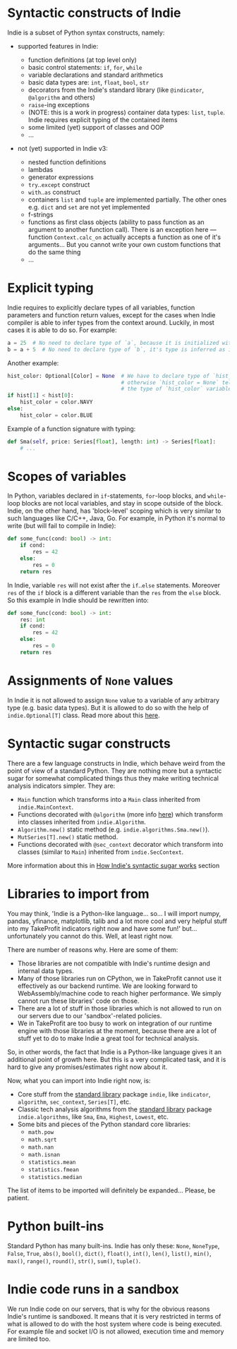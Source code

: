 # Syntactic constructs of Indie

Indie is a subset of Python syntax constructs, namely:

- supported features in Indie:

  - function definitions (at top level only)
  - basic control statements: `if`, `for`, `while`
  - variable declarations and standard arithmetics
  - basic data types are: `int`, `float`, `bool`, `str`
  - decorators from the Indie's standard library (like `@indicator`, `@algorithm` and others)
  - `raise`-ing exceptions
  - (NOTE: this is a work in progress) container data types: `list`, `tuple`. Indie requires explicit typing of
    the contained items
  - some limited (yet) support of classes and OOP
  - ...

- not (yet) supported in Indie v3:
  - nested function definitions
  - lambdas
  - generator expressions
  - `try`..`except` construct
  - `with`..`as` construct
  - containers `list` and `tuple` are implemented partially. The other ones e.g. `dict` and `set` are not yet
    implemented
  - f-strings
  - functions as first class objects (ability to pass function as an argument to another function call). There is an
    exception here — function `Context.calc_on` actually accepts a function as one of it's arguments... But you cannot
    write your own custom functions that do the same thing
  - ...

# Explicit typing

Indie requires to explicitly declare types of all variables, function parameters and function return values, except for
the cases when Indie compiler is able to infer types from the context around. Luckily, in most cases it is able to do
so. For example:

```py
a = 25  # No need to declare type of `a`, because it is initialized with an int literal. So type of `a` is int
b = a + 5  # No need to declare type of `b`, it's type is inferred as int too
```

Another example:

```py
hist_color: Optional[Color] = None  # We have to declare type of `hist_color` here explicitly
                                    # otherwise `hist_color = None` tells compiler nothing about
                                    # the type of `hist_color` variable
if hist[1] < hist[0]:
    hist_color = color.NAVY
else:
    hist_color = color.BLUE
```

Example of a function signature with typing:

```py
def Sma(self, price: Series[float], length: int) -> Series[float]:
    # ...
```

# Scopes of variables

In Python, variables declared in `if`-statements, `for`-loop blocks, and `while`-loop blocks are not local variables,
and stay in scope outside of the block. Indie, on the other hand, has 'block-level' scoping which is very similar to
such languages like C/C++, Java, Go. For example, in Python it's normal to write (but will fail to compile in Indie):

```py
def some_func(cond: bool) -> int:
    if cond:
        res = 42
    else:
        res = 0
    return res
```

In Indie, variable `res` will not exist after the `if`..`else` statements. Moreover `res` of the `if` block is a different
variable than the `res` from the `else` block. So this example in Indie should be rewritten into:

```py
def some_func(cond: bool) -> int:
    res: int
    if cond:
        res = 42
    else:
        res = 0
    return res
```

# Assignments of `None` values

In Indie it is not allowed to assign `None` value to a variable of any arbitrary type (e.g. basic data types). But it is
allowed to do so with the help of `indie.Optional[T]` class. Read more about this
[here](Data-types-in-Indie#indieoptionalt-class).

# Syntactic sugar constructs

There are a few language constructs in Indie, which behave weird from the point of view of a standard Python. They are
nothing more but a syntactic sugar for somewhat complicated things thus they make writing technical analysis indicators
simpler. They are:

- `Main` function which transforms into a `Main` class inherited from `indie.MainContext`.
- Functions decorated with `@algorithm` (more info [here](Algorithms-for-series-processing)) which transform into classes inherited from `indie.Algorithm`.
- `Algorithm.new()` static method (e.g. `indie.algorithms.Sma.new()`).
- `MutSeries[T].new()` static method.
- Functions decorated with `@sec_context` decorator which transform into classes (similar to `Main`) inherited from `indie.SecContext`.

More information about this in [How Indie's syntactic sugar works](How-Indies-syntactic-sugar-works) section

# Libraries to import from

You may think, 'Indie is a Python-like language... so... I will import numpy, pandas, yfinance, matplotlib,
talib and a lot more cool and very helpful stuff into my TakeProfit indicators right now and have some fun!'
but... unfortunately you cannot do this. Well, at least right now.

There are number of reasons why. Here are some of them:

- Those libraries are not compatible with Indie's runtime design and internal data types.
- Many of those libraries run on CPython, we in TakeProfit cannot use it effectively as our backend runtime.
  We are looking forward to WebAssembly/machine code to reach higher performance. We simply cannot run these
  libraries' code on those.
- There are a lot of stuff in those libraries which is not allowed to run on our servers due to our
  'sandbox'-related policies.
- We in TakeProfit are too busy to work on integration of our runtime engine with those libraries at the moment,
  because there are a lot of stuff yet to do to make Indie a great tool for technical analysis.

So, in other words, the fact that Indie is a Python-like language gives it an additional point of growth here. But
this is a very complicated task, and it is hard to give any promises/estimates right now about it.

Now, what you can import into Indie right now, is:

- Core stuff from the [standard library](Library-reference) package `indie`,
  like `indicator`, `algorithm`, `sec_context`, `Series[T]`, etc.
- Classic tech analysis algorithms from the [standard library](Library-reference) package `indie.algorithms`,
  like `Sma`, `Ema`, `Highest`, `Lowest`, etc.
- Some bits and pieces of the Python standard core libraries:
  - `math.pow`
  - `math.sqrt`
  - `math.nan`
  - `math.isnan`
  - `statistics.mean`
  - `statistics.fmean`
  - `statistics.median`

The list of items to be imported will definitely be expanded... Please, be patient.

# Python built-ins

Standard Python has many built-ins. Indie has only these:
`None`, `NoneType`, `False`, `True`, `abs()`, `bool()`, `dict()`, `float()`, `int()`, `len()`, `list()`,
`min()`, `max()`, `range()`, `round()`, `str()`, `sum()`, `tuple()`.

# Indie code runs in a sandbox

We run Indie code on our servers, that is why for the obvious reasons Indie's runtime is sandboxed.
It means that it is very restricted in terms of what is allowed to do with the host system where code is being executed.
For example file and socket I/O is not allowed, execution time and memory are limited too.
